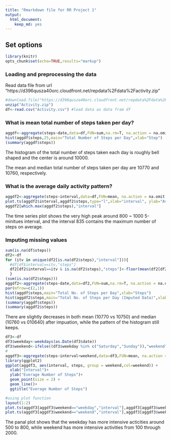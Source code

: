 ```yaml
---
title: "Rmarkdown file for RR Project 1"
output:
  html_document:
    keep_md: yes
---
```


## Set options
```r
library(knitr)
opts_chunk$set(echo=TRUE,results="markup")
```

### Loading and preprocessing the data
Read data file from url "https://d396qusza40orc.cloudfront.net/repdata%2Fdata%2Factivity.zip"

```r
#download.file("https://d396qusza40orc.cloudfront.net/repdata%2Fdata%2Factivity.zip", "./Activity.zip")
unzip("Activity.zip")
df<-read.csv("Activity.csv") #load data as data fram df
```

### What is mean total number of steps taken per day?
```r
aggdf<-aggregate(steps~date,data=df,FUN=sum,na.rm=T, na.action = na.omit)
hist(aggdf$steps,25,main="Total Number of Steps per Day",xlab="Step")
(summary(aggdf$steps))
```

The histogram of the total number of steps taken each day is roughly bell shaped and the center is around 10000.

The mean and median total number of steps taken per day are 10770 and 10760, respectively.

### What is the average daily activity pattern?

```r
aggdf2<-aggregate(steps~interval,data=df,FUN=mean, na.action = na.omit)
plot.ts(aggdf2$interval,aggdf2$steps,type="l",xlab="interval", ylab="Average Steps")
aggdf2[which.max(aggdf2$steps),"interval"]
```

The time series plot shows the very high peak around 800 ~ 1000 5-minitues interval, and the interval 835 contains the maximum number of steps on average.

### Imputing missing values

```r
sum(is.na(df$steps))
df2<-df
for (itv in unique(df2[is.na(df2$steps),"interval"])){
  #df[df$interval==itv,"steps"]
  df2[df2$interval==itv & is.na(df2$steps),"steps"]<-floor(mean(df2[df2$interval==itv,"steps"],na.rm=T))
  }
(sum(is.na(df2$steps)))
aggdf2<-aggregate(steps~date,data=df2,FUN=sum,na.rm=T, na.action = na.omit)
par(mfrow=c(2,1))
hist(aggdf$steps,main="Total No. of Steps per Day",xlab="Steps")
hist(aggdf2$steps,main="Total No. of Steps per Day (Imputed Data)",xlab="Steps")
(summary(aggdf$steps))
(summary(aggdf2$steps))
```


There are slightly decreases in both mean (10770 vs 10750) and median (10760 vs 010640) after impuation, while the pattern of the histogram still keeps.

```r
df3<-df
df3$weekday<-weekdays(as.Date(df3$date))
df3$weekend<-ifelse((df3$weekday %in% c("Saturday","Sunday")),"weekend","weekday")
#
aggdf3<-aggregate(steps~interval+weekend,data=df3,FUN=mean, na.action = na.omit)
library(ggplot2)
ggplot(aggdf3, aes(interval, steps, group = weekend,col=weekend)) +
  xlab("Interval")+
  ylab("Everage Number of Steps")+
  geom_point(size = 2) +
  geom_line()+
  ggtitle("Everage Number of Steps")

#using plot function
layout(1:2)
plot.ts(aggdf3[aggdf3$weekend=="weekday","interval"],aggdf3[aggdf3$weekend=="weekday","steps"],type="l",xlab="Interval in Weekday", ylab="Average Steps")
plot.ts(aggdf3[aggdf3$weekend=="weekend","interval"],aggdf3[aggdf3$weekend=="weekend","steps"],type="l",xlab="Interval in Weekend", ylab="Average Steps")
```


The panal plot shows that the weekday has more intensive acticities around 500 to 800, while weekend has more intensive activities from 100 through 2000.

